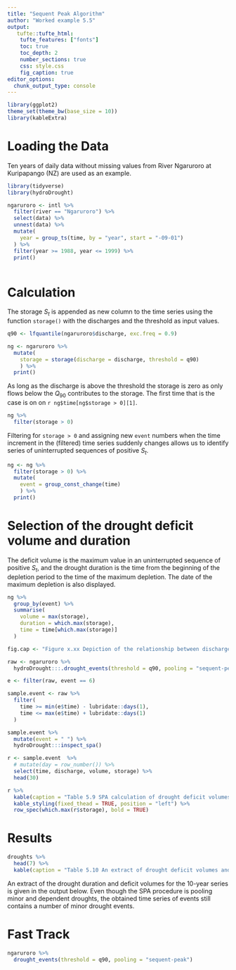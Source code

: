 ```yaml
---
title: "Sequent Peak Algorithm"
author: "Worked example 5.5"
output: 
   tufte::tufte_html:
    tufte_features: ["fonts"]
    toc: true
    toc_depth: 2
    number_sections: true
    css: style.css
    fig_caption: true
editor_options: 
  chunk_output_type: console
---
```


```r
library(ggplot2)
theme_set(theme_bw(base_size = 10))
library(kableExtra)
```


# Loading the Data

Ten years of daily data without missing values from River Ngaruroro at Kuripapango (NZ) 
are used as an example. 

```r
library(tidyverse)
library(hydroDrought)

ngaruroro <- intl %>%
  filter(river == "Ngaruroro") %>%
  select(data) %>%
  unnest(data) %>%
  mutate(
    year = group_ts(time, by = "year", start = "-09-01")
  ) %>%
  filter(year >= 1988, year <= 1999) %>%
  print()
  
```

# Calculation
The storage $S_t$ is appended as new column to the time series using the function 
`storage()` with the discharges and the threshold as input values. 

```r
q90 <- lfquantile(ngaruroro$discharge, exc.freq = 0.9) 

ng <- ngaruroro %>%
  mutate(
    storage = storage(discharge = discharge, threshold = q90)
    ) %>%
  print()
```

As long as the discharge is above the threshold the storage is zero as only 
flows below the $Q_90$ contributes to the storage. The first time that is the 
case is on on `r ng$time[ng$storage > 0][1]`.

```r
ng %>%
  filter(storage > 0)
```


Filtering for `storage > 0` and assigning new `event` numbers when the time increment
in the (filtered) time series suddenly changes allows us to identify 
series of uninterrupted sequences of positive $S_t$. 

```r
ng <- ng %>%
  filter(storage > 0) %>%
  mutate(
    event = group_const_change(time)
    ) %>%
  print()
```

# Selection of the drought deficit volume and duration
The deficit volume is the maximum value in an uninterrupted sequence of positive 
$S_t$, and the drought duration is the time from the beginning of the depletion 
period to the time of the maximum depletion. The date of the maximum depletion 
is also displayed.

```r
ng %>%
  group_by(event) %>%
  summarise(
    volume = max(storage), 
    duration = which.max(storage),
    time = time[which.max(storage)]
  )
```


```r
fig.cap <- "Figure x.xx Depiction of the relationship between discharge $Q_t$ and storage $Q_t$ for drought event number 3."
```
```r
raw <- ngaruroro %>%
  hydroDrought:::.drought_events(threshold = q90, pooling = "sequent-peak") 

e <- filter(raw, event == 6)

sample.event <- raw %>%
  filter(
    time >= min(e$time) - lubridate::days(1), 
    time <= max(e$time) + lubridate::days(1)
  ) 

sample.event %>%
  mutate(event = " ") %>%
  hydroDrought:::inspect_spa()
```


```r
r <- sample.event  %>%
  # mutate(day = row_number()) %>%
  select(time, discharge, volume, storage) %>% 
  head(30) 

r %>%
  kable(caption = "Table 5.9 SPA calculation of drought deficit volumes and duration for River Ngaruroro at Kuripapango (NZ)")  %>% 
  kable_styling(fixed_thead = TRUE, position = "left") %>%
  row_spec(which.max(r$storage), bold = TRUE)
```



# Results

```r
droughts %>%
  head(7) %>%
  kable(caption = "Table 5.10 An extract of drought deficit volumes and durations for River Ngaruroro at Kuripapango (NZ), calculated by SPA") 
```


An extract of the drought duration and deficit volumes for the 10-year series 
is given in the output below. Even though the SPA procedure is pooling minor and
dependent droughts, the obtained time series of events still contains a number 
of minor drought events.

# Fast Track
```r
ngaruroro %>%
  drought_events(threshold = q90, pooling = "sequent-peak") 
```


